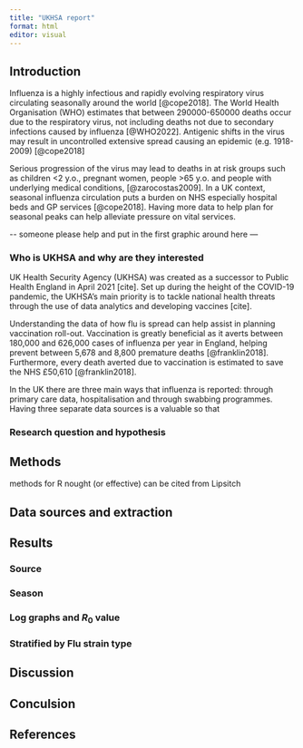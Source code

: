 ```yaml
---
title: "UKHSA report"
format: html
editor: visual
---
```


## Introduction

Influenza is a highly infectious and rapidly evolving respiratory virus circulating seasonally around the world [@cope2018]. The World Health Organisation (WHO) estimates that between 290000-650000 deaths occur due to the respiratory virus, not including deaths not due to secondary infections caused by influenza [@WHO2022]. Antigenic shifts in the virus may result in uncontrolled extensive spread causing an epidemic (e.g. 1918-2009) [@cope2018]

Serious progression of the virus may lead to deaths in at risk groups such as children \<2 y.o., pregnant women, people \>65 y.o. and people with underlying medical conditions, [@zarocostas2009]. In a UK context, seasonal influenza circulation puts a burden on NHS especially hospital beds and GP services [@cope2018]. Having more data to help plan for seasonal peaks can help alleviate pressure on vital services.

\-- someone please help and put in the first graphic around here ---

### Who is UKHSA and why are they interested 

UK Health Security Agency (UKHSA) was created as a successor to Public Health England in April 2021 \[cite\]. Set up during the height of the COVID-19 pandemic, the UKHSA's main priority is to tackle national health threats through the use of data analytics and developing vaccines \[cite\].

Understanding the data of how flu is spread can help assist in planning vaccination roll-out. Vaccination is greatly beneficial as it averts between 180,000 and 626,000 cases of influenza per year in England, helping prevent between 5,678 and 8,800 premature deaths [@franklin2018]. Furthermore, every death averted due to vaccination is estimated to save the NHS £50,610 [@franklin2018].

In the UK there are three main ways that influenza is reported: through primary care data, hospitalisation and through swabbing programmes. Having three separate data sources is a valuable so that

### 

### Research question and hypothesis

## Methods

methods for R nought (or effective) can be cited from Lipsitch

## Data sources and extraction

## Results

### Source

### Season

### Log graphs and $R_0$ value

### Stratified by Flu strain type

## Discussion

## Conculsion

## References
